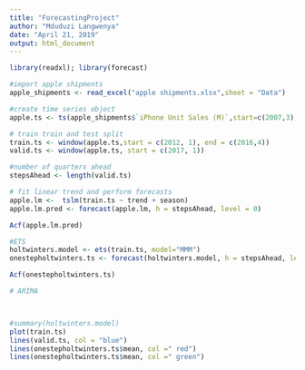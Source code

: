 ```yaml
---
title: "ForecastingProject"
author: "Mduduzi Langwenya"
date: "April 21, 2019"
output: html_document
---
```


```r
library(readxl); library(forecast)

#import apple shipments
apple_shipments <- read_excel("apple shipments.xlsx",sheet = "Data")

#create time series object
apple.ts <- ts(apple_shipments$`iPhone Unit Sales (M)`,start=c(2007,3),freq=4)

# train train and test split
train.ts <- window(apple.ts,start = c(2012, 1), end = c(2016,4))
valid.ts <- window(apple.ts, start = c(2017, 1))

#number of quarters ahead
stepsAhead <- length(valid.ts)

# fit linear trend and perform forecasts
apple.lm <-  tslm(train.ts ~ trend + season)
apple.lm.pred <- forecast(apple.lm, h = stepsAhead, level = 0)

Acf(apple.lm.pred)

#ETS 
holtwinters.model <- ets(train.ts, model="MMM")
onestepholtwinters.ts <- forecast(holtwinters.model, h = stepsAhead, level = 0)

Acf(onestepholtwinters.ts)

# ARIMA 



#summary(holtwinters.model)
plot(train.ts)
lines(valid.ts, col = "blue")
lines(onestepholtwinters.ts$mean, col =" red")
lines(onestepholtwinters.ts$mean, col =" green")

```

